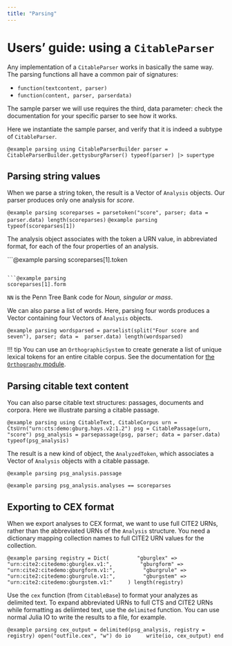 ```yaml
---
title: "Parsing"
---
```


# Users' guide: using a `CitableParser`

Any implementation of a `CitableParser` works in basically the same way.  The parsing functions all have a common pair of signatures:

- `function(textcontent, parser)`
- `function(content, parser, parserdata)`

The sample parser we will use requires the third, data parameter: check the documentation for your specific parser to see how it works.



Here we instantiate the sample parser, and verify that it is indeed a subtype of `CitableParser`.

```@example parsing
using CitableParserBuilder
parser = CitableParserBuilder.gettysburgParser()
typeof(parser) |> supertype
```

## Parsing string values

When we parse a string token, the result is a Vector of `Analysis` objects. Our parser produces only one analysis for *score*.

```@example parsing
scoreparses = parsetoken("score", parser; data = parser.data)
length(scoreparses)
```
```@example parsing
typeof(scoreparses[1])
```

The analysis object associates with the token a URN value, in abbreviated format, for each of the four properties of an analysis.

```@example parsing
scoreparses[1].token

```

```@example parsing
scoreparses[1].form
```

`NN` is the Penn Tree Bank code for *Noun, singular or mass*.

We can also parse a list of words. Here, parsing four words produces a Vector containing four Vectors of `Analysis` objects.

```@example parsing
wordsparsed = parselist(split("Four score and seven"), parser; data =  parser.data)
length(wordsparsed)
```


!!! tip
    You can use an `OrthographicSystem` to create generate a list of unique lexical tokens for an entire citable corpus. See the documentation for [the `Orthography` module](https://hcmid.github.io/Orthography.jl/stable/guide/corpora/).




## Parsing citable text content


You can also parse citable text structures: passages, documents and corpora.  Here we illustrate parsing a citable passage.

```@example parsing
using CitableText, CitableCorpus
urn = CtsUrn("urn:cts:demo:gburg.hays.v2:1.2")
psg = CitablePassage(urn, "score")
psg_analysis = parsepassage(psg, parser; data = parser.data)
typeof(psg_analysis)
```

The result is a new kind of object, the `AnalyzedToken`, which associates a Vector of `Analysis` objects with a citable passage.


```@example parsing
psg_analysis.passage
```

```@example parsing
psg_analysis.analyses == scoreparses
```

## Exporting to CEX format

When we export analyses to CEX format, we want to use full CITE2 URNs, rather than the abbreviated URNs of the `Analysis` structure.  You need a dictionary mapping collection names to full CITE2 URN values for the collection.

```@example parsing
registry = Dict(
        "gburglex" => "urn:cite2:citedemo:gburglex.v1:",
        "gburgform" => "urn:cite2:citedemo:gburgform.v1:",
        "gburgrule" => "urn:cite2:citedemo:gburgrule.v1:",
        "gburgstem" => "urn:cite2:citedemo:gburgstem.v1:"
    )
length(registry)
```

Use the `cex` function (from `CitableBase`) to format your analyzes as delimited text.  To expand abbreviated URNs to full CTS and CITE2 URNs while formatting as deliimted text, use the `delimited` function. You can use normal Julia IO to write the results to a file, for example.

```@example parsing
cex_output = delimited(psg_analysis, registry = registry)
open("outfile.cex", "w") do io
    write(io, cex_output)
end
```